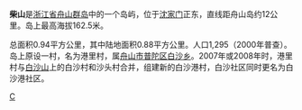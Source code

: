 '''柴山'''是[[浙江省|浙江省]][[舟山群岛|舟山群岛]]中的一个岛屿，位于[[沈家门|沈家门]]正东，直线距舟山岛约12公里。岛上最高海拔162.5米。

总面积0.94平方公里，其中陆地面积0.88平方公里。人口1,295（2000年普查）。岛上原设一村，名为港里村，属[[舟山市|舟山市]][[普陀区_(舟山市)|普陀区]][[白沙乡_(舟山市)|白沙乡]]。2007年或2008年时，港里村与[[白沙山|白沙山]]上的白沙村和沙头村合并，组建新的白沙港村，白沙社区同时更名为白沙港社区。

{{Zhejiang-stub}}
[[category:舟山群岛|C]]